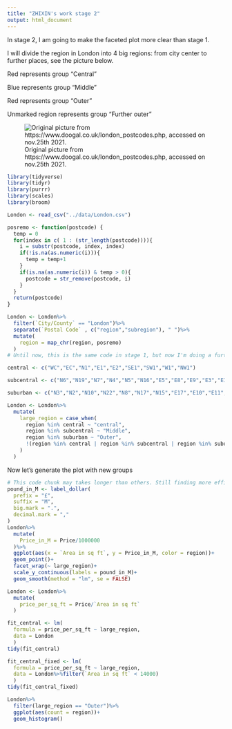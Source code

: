 ```yaml
---
title: "ZHIXIN's work stage 2"
output: html_document
---
```



In stage 2, I am going to make the faceted plot more clear than stage 1.

I will divide the region in London into 4 big regions: from city center to further places, see the picture below.

Red represents group "Central"

Blue represents group "Middle"

Red represents group "Outer"

Unmarked region represents group "Further outer"

![Original picture from https://www.doogal.co.uk/london_postcodes.php, accessed on nov.25th 2021.](../extra/London_Region_divide.png)


```r
library(tidyverse)
library(tidyr)
library(purrr)
library(scales)
library(broom)
```


```r
London <- read_csv("../data/London.csv")
```


```r
posremo <- function(postcode) {
  temp = 0
  for(index in c( 1 : (str_length(postcode)))){
    i = substr(postcode, index, index)
    if(!is.na(as.numeric(i))){
      temp = temp+1
    }
    if(is.na(as.numeric(i)) & temp > 0){
      postcode = str_remove(postcode, i)
    }
  }
  return(postcode)
}

London <- London%>%
  filter(`City/County` == "London")%>%
  separate(`Postal Code` , c("region","subregion"), " ")%>%
  mutate(
    region = map_chr(region, posremo)
  )
# Until now, this is the same code in stage 1, but now I'm doing a further step - dividing them by large groups

central <- c("WC","EC","N1","E1","E2","SE1","SW1","W1","NW1")

subcentral <- c("N6","N19","N7","N4","N5","N16","E5","E8","E9","E3","E14","SE16","SE8","SE14","SE4","SE17","SE15","SE5","SE11","SW4","SW8","SW9","SW11","SW3","SW10","SW5","SW7","W2","W8","W9","W11","NW3","NW5","NW6","NW8")

suburban <- c("N3","N2","N10","N22","N8","N17","N15","E17","E10","E11","E20","E15","E7","E12","E6","E13","E16","SE10","SE7","SE3","SE13","SE6","SE23","SE22","SE24","SE21","SE26","SE27","SW2","SW16","SW12","SW17","SW18","SW6","W6","W14","W12","W10","NW10","NW2","NW11")

London <- London%>%
  mutate(
    large_region = case_when(
      region %in% central ~ "central",
      region %in% subcentral ~ "Middle",
      region %in% suburban ~ "Outer",
      !(region %in% central | region %in% subcentral | region %in% suburban) ~ "Further Outer"
    )
  )
```

Now let's generate the plot with new groups

```r
# This code chunk may takes longer than others. Still finding more efficient ways to do it
pound_in_M <- label_dollar(
  prefix = "£", 
  suffix = "M",
  big.mark = ".",
  decimal.mark = ","
)
London%>%
  mutate(
    Price_in_M = Price/1000000
  )%>%
  ggplot(aes(x = `Area in sq ft`, y = Price_in_M, color = region))+
  geom_point()+
  facet_wrap(~ large_region)+
  scale_y_continuous(labels = pound_in_M)+
  geom_smooth(method = "lm", se = FALSE)
```


```r
London <- London%>%
  mutate(
    price_per_sq_ft = Price/`Area in sq ft`
  )

fit_central <- lm(
  formula = price_per_sq_ft ~ large_region,
  data = London
  )
tidy(fit_central) 

fit_central_fixed <- lm(
  formula = price_per_sq_ft ~ large_region,
  data = London%>%filter(`Area in sq ft` < 14000)
  )
tidy(fit_central_fixed) 
```
```r
London%>%
  filter(large_region == "Outer")%>%
  ggplot(aes(count = region))+
  geom_histogram()
```


